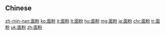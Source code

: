 {{also|麵粉}}
==Chinese==
{{zh-see|麵粉}}

[[zh-min-nan:面粉]]
[[ko:面粉]]
[[it:面粉]]
[[lt:面粉]]
[[hu:面粉]]
[[mg:面粉]]
[[ja:面粉]]
[[chr:面粉]]
[[tr:面粉]]
[[uk:面粉]]
[[zh:面粉]]
